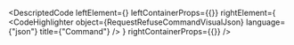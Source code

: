 
<DescriptedCode
  leftElement={<RequestRefuseCommandDesc />}
  leftContainerProps={{}}
  rightElement={
    <CodeHighlighter
      object={RequestRefuseCommandVisualJson}
      language={"json"}
      title={"Command"}
    />
  }
  rightContainerProps={{}}
/>
